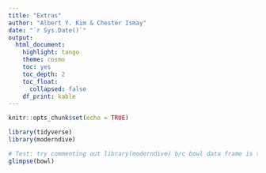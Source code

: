 ```yaml
---
title: "Extras"
author: "Albert Y. Kim & Chester Ismay"
date: "`r Sys.Date()`"
output:
  html_document:
    highlight: tango
    theme: cosmo
    toc: yes
    toc_depth: 2
    toc_float:
      collapsed: false
    df_print: kable
---
```


```r
knitr::opts_chunk$set(echo = TRUE)

library(tidyverse)
library(moderndive)
```

```r
# Test: try commenting out library(moderndive) b/c bowl data frame is there
glimpse(bowl)
```

